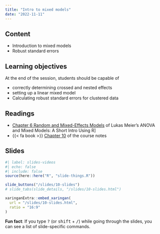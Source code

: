 ```yaml
---
title: "Intro to mixed models"
date: "2022-11-11"
---
```


## Content

- Introduction to mixed models
- Robust standard errors

## Learning objectives

At the end of the session, students should be capable of

- correctly determining crossed and nested effects
- setting up a linear mixed model
- Calculating robust standard errors for clustered data


## Readings

- <i class="fas fa-book"></i>[Chapter 6 Random and Mixed-Effects Models](https://stat.ethz.ch/~meier/teaching/anova/random-and-mixed-effects-models.html) of Lukas Meier's ANOVA and Mixed Models: A Short Intro Using R] 
-  {{< fa book >}}  [Chapter 10](https://lbelzile.github.io/math80667a/repeated-measures-and-multivariate-models.html) of the course notes



## Slides

```r
#| label: slides-videos
#| echo: false
#| include: false
source(here::here("R", "slide-things.R"))
```

```r
slide_buttons("/slides/10-slides")
# slide_tabs(slide_details, "/slides/10-slides.html")
```

```r
xaringanExtra::embed_xaringan(
  url = "/slides/10-slides.html",
  ratio = "16:9"
)
```

:::{.callout-tip}
**Fun fact**: If you type <kbd>?</kbd> (or <kbd>shift</kbd> + <kbd>/</kbd>) while going through the slides, you can see a list of slide-specific commands.
:::
